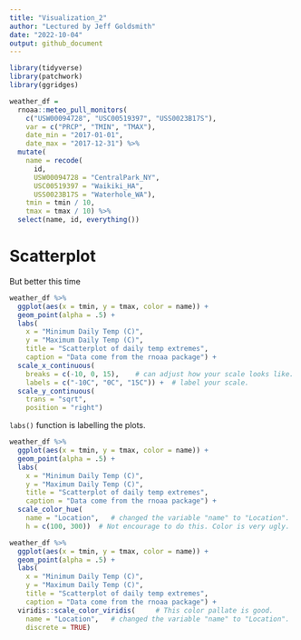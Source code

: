 ```yaml
---
title: "Visualization_2"
author: "Lectured by Jeff Goldsmith"
date: "2022-10-04"
output: github_document
---
```


```r
library(tidyverse)
library(patchwork)
library(ggridges)
```

```r
weather_df = 
  rnoaa::meteo_pull_monitors(
    c("USW00094728", "USC00519397", "USS0023B17S"),
    var = c("PRCP", "TMIN", "TMAX"), 
    date_min = "2017-01-01",
    date_max = "2017-12-31") %>%
  mutate(
    name = recode(
      id, 
      USW00094728 = "CentralPark_NY", 
      USC00519397 = "Waikiki_HA",
      USS0023B17S = "Waterhole_WA"),
    tmin = tmin / 10,
    tmax = tmax / 10) %>%
  select(name, id, everything())
```

# Scatterplot

But better this time

```r
weather_df %>% 
  ggplot(aes(x = tmin, y = tmax, color = name)) + 
  geom_point(alpha = .5) +
  labs(
    x = "Minimum Daily Temp (C)",
    y = "Maximum Daily Temp (C)",
    title = "Scatterplot of daily temp extremes",
    caption = "Data come from the rnoaa package") +
  scale_x_continuous(
    breaks = c(-10, 0, 15),    # can adjust how your scale looks like.
    labels = c("-10C", "0C", "15C")) +  # label your scale.
  scale_y_continuous(
    trans = "sqrt", 
    position = "right")
```
`labs()` function is labelling the plots.

```r
weather_df %>% 
  ggplot(aes(x = tmin, y = tmax, color = name)) + 
  geom_point(alpha = .5) +
  labs(
    x = "Minimum Daily Temp (C)",
    y = "Maximum Daily Temp (C)",
    title = "Scatterplot of daily temp extremes",
    caption = "Data come from the rnoaa package") +
  scale_color_hue(
    name = "Location",   # changed the variable "name" to "Location".
    h = c(100, 300))  # Not encourage to do this. Color is very ugly.
```

```r
weather_df %>% 
  ggplot(aes(x = tmin, y = tmax, color = name)) + 
  geom_point(alpha = .5) +
  labs(
    x = "Minimum Daily Temp (C)",
    y = "Maximum Daily Temp (C)",
    title = "Scatterplot of daily temp extremes",
    caption = "Data come from the rnoaa package") +
  viridis::scale_color_viridis(     # This color pallate is good.
    name = "Location",   # changed the variable "name" to "Location".
    discrete = TRUE)
```

```r

```

